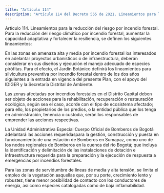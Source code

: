 ```yaml
---
title: "Artículo 114"
description: "Artículo 114 del Decreto 555 de 2021. Lineamientos para la reducción del riesgo por incendio forestal."
---
```


Artículo 114. Lineamientos para la reducción del riesgo por incendio forestal. Para la reducción del riesgo climático por incendio forestal, aumentar la capacidad adaptativa y fortalecer la resiliencia, se definen los siguientes lineamientos:
 
En las zonas en amenaza alta y media por incendio forestal los interesados en adelantar proyectos urbanísticos o de infraestructura, deberán considerar en sus diseños y ejecución el manejo adecuado de especies pirófitas. Para el efecto, el Jardín Botánico definirá los lineamientos para silvicultura preventiva por incendio forestal dentro de los dos años siguientes a la entrada en vigencia del presente Plan, con el apoyo del IDIGER y la Secretaría Distrital de Ambiente.
 
Las zonas afectadas por incendios forestales en el Distrito Capital deben ser objeto de acciones para la rehabilitación, recuperación o restauración ecológica, según sea el caso, acorde con el tipo de ecosistema afectado; para ello, los propietarios de los predios, o la entidad pública que los tenga en administración, tenencia o custodia, serán los responsables de emprender las acciones respectivas.
 
La Unidad Administrativa Especial Cuerpo Oficial de Bomberos de Bogotá adelantará las acciones requeridaspara la gestión, construcción y puesta en funcionamiento de una estación de Bomberos en Sumapaz, como uno de los nodos regionales de Bomberos en la cuenca del río Bogotá; que incluya la identificación y delimitación de las instalaciones de dotación e infraestructura requerida para la preparación y la ejecución de respuesta a emergencias por incendios forestales.
 
Para las zonas de servidumbre de líneas de media y alta tensión, se limita el empleo de la vegetación aaquellas que, por su porte, crecimiento lento y robustez, tiene menor posibilidad de contacto con los conductores de energía, así como especies catalogadas como de baja inflamabilidad.